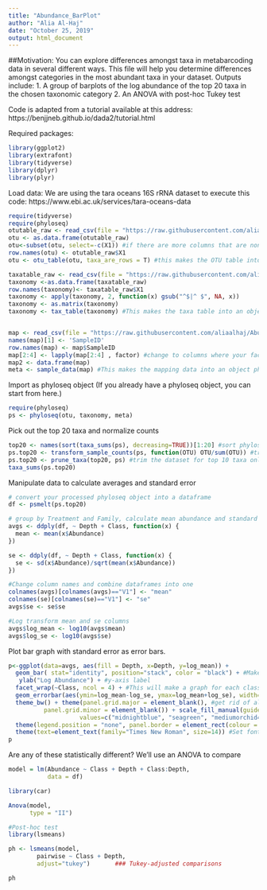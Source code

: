 ```yaml
---
title: "Abundance_BarPlot"
author: "Alia Al-Haj"
date: "October 25, 2019"
output: html_document
---
```


##Motivation:
You can explore differences amongst taxa in metabarcoding data in several different ways. This file will help you determine differences amongst categories in the most abundant taxa in your dataset.
Outputs include:
  1. A group of barplots of the log abundance of the top 20 taxa in the chosen taxonomic category
  2. An ANOVA with post-hoc Tukey test
  
Code is adapted from a tutorial available at this address: https://benjjneb.github.io/dada2/tutorial.html

Required packages:
```r
library(ggplot2)
library(extrafont)
library(tidyverse)
library(dplyr)
library(plyr)
```

Load data:
We are using the tara oceans 16S rRNA dataset to execute this code: https://www.ebi.ac.uk/services/tara-oceans-data
```r
require(tidyverse)
require(phyloseq)
otutable_raw <- read_csv(file = "https://raw.githubusercontent.com/aliaalhaj/Abundance_barplot/master/otu.csv")
otu <- as.data.frame(otutable_raw)
otu<-subset(otu, select=-c(X1)) #if there are more columns that are non-numeric (i.e. taxonomy) add in to the -c(). For example, if you have a column named taxonomy select=-c(X1, taxonomy).
row.names(otu) <- otutable_raw$X1
otu <- otu_table(otu, taxa_are_rows = T) #this makes the OTU table into an object pyloseq can use

taxatable_raw <- read_csv(file = "https://raw.githubusercontent.com/aliaalhaj/Abundance_barplot/master/taxa.csv")
taxonomy <-as.data.frame(taxatable_raw)
row.names(taxonomy)<- taxatable_raw$X1
taxonomy <- apply(taxonomy, 2, function(x) gsub("^$|^ $", NA, x))
taxonomy <- as.matrix(taxonomy)
taxonomy <- tax_table(taxonomy) #This makes the taxa table into an object phyloseq can use


map <- read_csv(file = "https://raw.githubusercontent.com/aliaalhaj/Abundance_barplot/master/Tara_oceans_mapping_file.csv")
names(map)[1] <- 'SampleID'
row.names(map) <- map$SampleID
map[2:4] <- lapply(map[2:4] , factor) #change to columns where your factors are
map2 <- data.frame(map)
meta <- sample_data(map) #This makes the mapping data into an object phyloseq can use

```

Import as phyloseq object (If you already have a phyloseq object, you can start from here.)
```r
require(phyloseq)
ps <- phyloseq(otu, taxonomy, meta)
```

Pick out the top 20 taxa and normalize counts
```r
top20 <- names(sort(taxa_sums(ps), decreasing=TRUE))[1:20] #sort phyloseq object by top 10 abundance taxa
ps.top20 <- transform_sample_counts(ps, function(OTU) OTU/sum(OTU)) #transform the sample counts to normalize across OTUs
ps.top20 <- prune_taxa(top20, ps) #trim the dataset for top 10 taxa only
taxa_sums(ps.top20)
```

Manipulate data to calculate averages and standard error
```r
# convert your processed phyloseq object into a dataframe
df <- psmelt(ps.top20)

# group by Treatment and Family, calculate mean abundance and standard error
avgs <- ddply(df, ~ Depth + Class, function(x) {
  mean <- mean(x$Abundance)
})

se <- ddply(df, ~ Depth + Class, function(x) {
  se <- sd(x$Abundance)/sqrt(mean(x$Abundance))
})

#Change column names and combine dataframes into one
colnames(avgs)[colnames(avgs)=="V1"] <- "mean"
colnames(se)[colnames(se)=="V1"] <- "se"
avgs$se <- se$se

#Log transform mean and se columns
avgs$log_mean <- log10(avgs$mean)
avgs$log_se <- log10(avgs$se)
```


Plot bar graph with standard error as error bars.
```r
p<-ggplot(data=avgs, aes(fill = Depth, x=Depth, y=log_mean)) +
  geom_bar( stat="identity", position="stack", color = "black") + #Makes it into a barplot. Color adds an outline on the bars.
   ylab("Log Abundance") + #y-axis label
  facet_wrap(~Class, ncol = 4) + #This will make a graph for each class in our dataframe
  geom_errorbar(aes(ymin=log_mean-log_se, ymax=log_mean+log_se), width=.2, position=position_dodge(.9)) + # add error bars
  theme_bw() + theme(panel.grid.major = element_blank(), #get rid of all of the unnecessary color, grid lines, etc.
          panel.grid.minor = element_blank()) + scale_fill_manual(guide = "legend", name = "", labels = c("DCM", "MES", "MIX", "SURF"), 
                    values=c("midnightblue", "seagreen", "mediumorchid4", "darkgoldenrod4")) + #choose fill colors
  theme(legend.position = "none", panel.border = element_rect(colour = "black", fill=NA, size=1), aspect.ratio=1) + #remove legend
  theme(text=element_text(family="Times New Roman", size=14)) #Set font type and size. You will need to import font types to use common fonts.
p
```


Are any of these statistically different? We'll use an ANOVA to compare
```r
model = lm(Abundance ~ Class + Depth + Class:Depth,
           data = df)

library(car)

Anova(model,
      type = "II")

#Post-hoc test
library(lsmeans)

ph <- lsmeans(model,
        pairwise ~ Class + Depth,
        adjust="tukey")       ### Tukey-adjusted comparisons

ph
```
